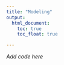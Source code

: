 ```yaml
---
title: "Modeling"
output: 
  html_document:
    toc: true
    toc_float: true

---
```


*Add code here*